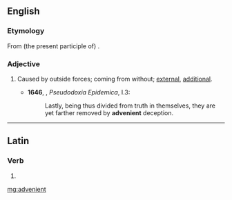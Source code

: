 ==English==

===Etymology===
From (the present participle of) {{etyl|la}} {{term|advenire|advenīre|lang=la}}.

===Adjective===
{{en-adj}}

# {{context|now|_|rare}} Caused by outside forces; coming from without; [[external]], [[additional]].
#* '''1646''', {{w|Thomas Browne}}, ''Pseudodoxia Epidemica'', I.3:
#*: Lastly, being thus divided from truth in themselves, they are yet farther removed by '''advenient''' deception.

----

==Latin==

===Verb===
{{la-verb-form|advenient}}

# {{conjugation of|advenio|adveniō|3|p|fut|act|ind|lang=la}}

[[mg:advenient]]